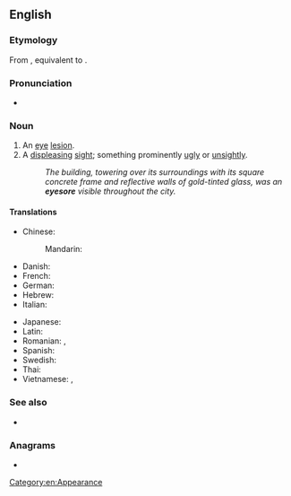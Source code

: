 ==English==

===Etymology===
From {{etyl|enm|en}} {{m|enm|eiesor}}, equivalent to {{compound|en|eye|sore}}.

===Pronunciation===
* {{IPA|en|/ˈaɪˌsɔɹ/|/ˈaɪˌsoʊɹ/}}

===Noun===
{{en-noun}}

# An [[eye]] [[lesion]].
# A [[displeasing]] [[sight]]; something prominently [[ugly]] or [[unsightly]].
#: ''The building, towering over its surroundings with its square concrete frame and reflective walls of gold-tinted glass, was an '''eyesore''' visible throughout the city.''
#: {{ant|en|feast for the eyes|eye candy}}

====Translations====
{{trans-top|a displeasing sight}}
* Chinese:
*: Mandarin: {{t+|cmn|眼中釘}}
* Danish: {{t|da|øjebæ|c}} {{qualifier|building}}
* French: {{t+|fr|horreur|f}}
* German: {{t+|de|Schandfleck|m}}
* Hebrew: {{t|he|מחזה לא נעים|sc=Hebr}}
* Italian: {{t|it|pugno in un occhio}}
{{trans-mid}}
* Japanese: {{t|ja|目障り|tr=mezawari|sc=Jpan}}
* Latin: {{t|la|res odiosa|f}}
* Romanian: {{t|ro|oroare vizuală|f}}, {{t|ro|dezgust vizual|n}}
* Spanish: {{t|es|esperpento|m}}
* Swedish: {{t+|sv|schabrak|n}}
* Thai: {{t|th|ทัศนะอุจาด}}
* Vietnamese: {{t|vi|ngứa mắt|alt=(điều) ngứa mắt}}, {{t|vi|chướng mắt|alt=(điều) chướng mắt}}
{{trans-bottom}}

===See also===
* {{l|en|earsore}}

===Anagrams===
* {{anagrams|en|a=eeeorsy|Eeyores}}

[[Category:en:Appearance]]